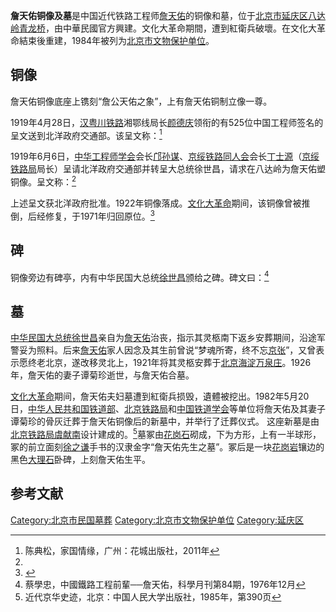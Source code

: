 {{coord|40|21|03|N|116|01|12|E|type:landmark|display=title}}

{{文物保护单位
| 名称 = 京张铁路南口段至八达岭段
| 子项 = 詹天佑铜像及墓
| 级别 = 全国
| 图片 = Zhan Tianyou statue at Qinglongqiao.jpg
| 编号 = 7-1610
| 分类 = 近现代重要史迹及代表性建筑
| 时代 = 清至民国
| 所在 = [[北京市|北京市]][[昌平区|昌平区]]、[[延庆区|延庆区]]
| 登录 = 2013年3月
| Cat = 北京全国重点文物保护单位
}}

'''詹天佑铜像及墓'''是中国近代铁路工程师[[詹天佑|詹天佑]]的铜像和墓，位于[[北京市|北京市]][[延庆区|延庆区]][[八达岭|八达岭]][[青龙桥站|青龙桥]]，由中華民國官方興建。文化大革命期間，遭到紅衛兵破壞。在文化大革命結束後重建，1984年被列为[[北京市文物保护单位|北京市文物保护单位]]。

==铜像==
詹天佑铜像底座上镌刻“詹公天佑之象”，上有詹天佑铜制立像一尊。

1919年4月28日，[[汉粤川铁路|汉粤川铁路]]湘鄂线局长[[颜德庆|颜德庆]]领衔的有525位中国工程师签名的呈文送到北洋政府交通部。该呈文称：<ref name=cds>陈典松，家国情缘，广州：花城出版社，2011年</ref>
{{引用|呈为已故汉粤川铁路督办功在国家，环恳国家从优褒恤事：

窃德庆等服务汉粤川铁路，仰见已故督办詹天佑幼岁重洋负岌，学擅专长，中年国事宣劳，誉彰中外。吾国创办路政垂三十年，举凡轨线之所通，悉赖规模之匡示。京张一路，当创议之始，外洋工程家骇其艰阻，谓非取才异域，鲜克观成。时詹督办总理工务，精心毅力筑通八达岭，跨越居庸关，竟告厥成，泰西专家，群相惊服，声誉远播，环球景佩，丰功伟绩，国家之光。迨调汉粤川铁路督办，其时适丁欧战开始，料贵需广，借款有限，詹督办统筹全局，决就款计工之策，专营湘鄂武长一段，冀收尺寸之功，复因时局影响，款源告竭，艰苦支挂，未偿少怠，始于去冬将武长一段，督促告成，湘鄂交通，群情称便。今春以协约共同管理俄路之议，奉特派赴东会议，扶病遄征，撙俎折冲，中外翕颂。德庆等亲承矩范有年，仰见詹督办忠勤厥职，勇于敢为，接物以诚，自奉克俭，论功绩既为全国所景崇，论道德尤足为末流所矜式。慨其壮岁，为国驰驱，心力交瘁，本原已伤，客秋感，患时邪，兼撄腹疾，淹缠致弱，久未复元，迩因东事疚怀，遂致精神疲惫，返汉就医方四日，竟以积劳病故。

德庆等伏维国家褒功崇德，昭兹令典，并闻钧部追念耆旧，将请大总统明令优恤，彰此殊劳，属在末同深感激。

为此呈请大部，可否并将生平事迹，宣付国史馆立传，更饬京绥路局，指拨附近地点，立祠铸像，以志殊勋而资景仰之处，伏候钧裁。}}

1919年6月6日，[[中华工程师学会|中华工程师学会]]会长[[邝孙谋|邝孙谋]]、[[京绥铁路同人会|京绥铁路同人会]]会长[[丁士源|丁士源]]（[[京绥铁路局|京绥铁路局]]局长）呈请北洋政府交通部并转呈大总统徐世昌，请求在八达岭为詹天佑塑铜像。呈文称：<ref name=cds/>

{{引用|呈为已故技监功在路务，拟恳转呈大总统，准于在[[京绥路|京绥路]][[八达岭|八达岭]]建设铜像，并请颁给碑文，以励成劳，而资观感事：<br/>

窃维前督办[[汉粤川铁路|汉粤川铁路]]二等宝光[[嘉禾章|嘉禾章]]交通部技监[[詹天佑|詹天佑]]，于四月二十四日在[[汉口|汉口]]差次病故。经湘鄂局局长[[颜德庆|颜德庆]]等呈奉钧部指令，以该故技监为国宣劳，历年甚久，工程学术中外同钦，经本部呈准大总统明令优恤；至请饬由京绥路局拨地立祠铸像一节，褒功崇德，公论允孚，应即由路界同人妥筹办法，本部自乐予提倡等因。奉诵之余，同深感仰。伏念该故技监经营路务逾三十年，其创办京张，展筑张绥，尤为平生精力所注。迨量移粤鄂，常至京师，未尝不殷拳属。念文渊老去，尚怀铭柱之乡，令威归来，犹识度辽之路。大辂溯椎轮之始，缔造尤艰；重关通隘塞之途，成劳俱在。本会同人等，或追维旧谊，或跬步前型，群议佥同，敢陈下悃，拟恳钧部据情呈请大总统，准在京绥路八达岭，为该故技监建设铜像，并请特予颁给碑文，借没世之荣，作后来之矜式。良金写范，无穷凭吊之思，贞石摩崖，允赖不刊之典。谨缮具该故监事实清册，暨所编《京张铁路工程纪略附图》及《华英工学字汇》两种，呈祈钧部俯赐鉴核转呈。}}

上述呈文获北洋政府批准。1922年铜像落成。[[文化大革命|文化大革命]]期间，该铜像曾被推倒，后经修复，于1971年归回原位。<ref>{{Cite web |url=http://www.edubridge.com/letter/zhantianyou.htm |title=姚小平，谁修复的詹天佑铜像，新天地2009年第12期 |access-date=2012-01-31 |archive-date=2010-11-23 |archive-url=https://web.archive.org/web/20101123201423/http://edubridge.com/letter/zhantianyou.htm |dead-url=no }}</ref>

==碑==
铜像旁边有碑亭，内有中华民国大总统[[徐世昌|徐世昌]]颁给之碑。碑文曰：<ref>蔡學忠，中國鐵路工程前輩──詹天佑，科學月刊第84期，1976年12月</ref>
{{引用|<br/>
'''故交通部技监、汉粤川铁路督办詹君之碑'''
<br/>
海通以来，吾国选派士人，游学东西洋四十余年，项背相望以迄今日。其间，兴[[教育|教育]]、修[[法律|法律]]、整军政及以一材一艺效用于国家者，多不可偻指数。求其功绩昭著, 坚苦卓绝，为海内外同声赞美，盖未有若詹君者也。君之游[[美国|美国]]也，年甫十二，时清[[同治|同治]]十二年，为[[中国留美幼童|我国派学生出洋之始]]，至光绪七年毕业始归，其所入学校为美之[[威士哈芬小学|威士哈芬小学]]、[[纽哈芬中学|纽哈芬中学]]、[[耶鲁大学|耶鲁大学]]，其充教员则为[[福州船政局|福州船政局]]、[[广东博学馆|广东博学馆]]、[[广东海图水陆师学堂|广东海图水陆师学堂]]，其充工程司则为天津津芦锦州萍醴新易潮汕各铁路，其充总工程司则为[[京张铁路|京张]][[张绥铁路|张绥]][[川汉铁路|川汉]][[粤汉铁路|粤汉]]各铁路，最后任[[汉粤川铁路|汉粤川铁路]]督办，而以京张路工为尤著。京张路者，自[[京师|京师]]达[[张家口|张家口]]，长三百七十余里，南口以北，冈峦重叠，溪涧纷歧，地险而工艰，出[[居庸关|居庸关]]则[[八达岭|八达岭]]横蔽于前，其上为古[[长城|长城]]，峭壁百寻，駴心怵目。君初履勘，拟由石佛寺向西北行，当凿洞六千余尺，其后乃改由东面斜行，就[[青龙桥站|青龙桥]]施工辟峡，仅凿洞三千五百余尺耳。当是时，君之所携习工程学者仅二人，昼则茧足登山，夜则绘图计工，无一息之安，既而其二人者，或以事他调，议者窃以谓吾国人未有当此任者，君益冥心孤往，不以无助而少弛其志。凡十八月而山洞蒇事，四年而全路告成，开车之日，王公士庶及东西人士观者数万，咸啧啧叹为前古所未有。时予方任[[邮传部|邮传部]]尚书，亲睹其盛事，实君生平莫大之荣誉也。君之督办汉粤川铁路也，国人以所信君于京张者，策功之必成，日夕跛望，君已先成湘鄂之武长一路，及汉宜路之首段，而君遽以民国八年四月二十四日殁于汉上。年五十有九，其遗呈三事，语不及私，知与不知。罔不嗟悼。铁路同人请于[[八达岭|八达岭]]立祠铸像，以志景行，予故举其荦荦大者，著之于碑，以昭邦人，而风异世。君名天佑，字眷诚，广东南海人，所著有京张铁路工程纪略及图各一卷。铭日：
<br/><br/>
蘩昔轮舆，冬官所掌，知者创物，制器尚象。
<br/>
泰西新术，凌越先民，鼓铸风火，千里比邻。
<br/>
君以弱龄，遨游海外，撷精抉微，超然神会。
<br/>
十载学成，眷言宗邦，呈材司契，并世无双。
<br/>
神京西北，逶迤原隰，飞梁穴山，雷殷电翕。
<br/>
君之始事，中外危疑，及其成功，鬼设神施。
<br/>
众归君能，异喙交誉，君则擅谦，萧然无与。
<br/>
楚材用晋，客卿入秦，惟君觥觥，吾国有人。
<br/>
川粤万里，经营伊始，周道四辟，冀昭同轨。
<br/>
命则有终，名则不磨，勒词贞石，永镇山阿。
<br/><br/>
中华民国八年七月<br/>
大總統　[[徐世昌|徐世昌]]　作}}

==墓==
[[中华民国大总统|中华民国大总统]][[徐世昌|徐世昌]]亲自为[[詹天佑|詹天佑]]治丧，指示其灵柩南下返乡安葬期间，沿途军警妥为照料。后来[[詹天佑|詹天佑]]家人因念及其生前曾说“梦魂所寄，终不忘[[京张铁路|京张]]”，又曾表示愿终老北京，遂改移灵北上，1921年将其灵柩安葬于[[北京|北京]][[海淀|海淀]][[万泉庄|万泉庄]]。1926年，詹天佑的妻子谭菊珍逝世，与詹天佑合墓。 

[[文化大革命|文化大革命]]期间，詹天佑夫妇墓遭到紅衛兵损毁，遺體被挖出。1982年5月20日，[[中华人民共和国铁道部|中华人民共和国铁道部]]、[[北京铁路局|北京铁路局]]和[[中国铁道学会|中国铁道学会]]等单位将詹天佑及其妻子谭菊珍的骨灰迁葬于詹天佑铜像后的新墓中，并举行了迁葬仪式。 这座新墓是由[[北京铁路局|北京铁路局]][[虞献南|虞献南]]设计建成的。<ref>近代京华史迹，北京：中国人民大学出版社，1985年，第390页</ref>墓冢由[[花岗石|花岗石]]砌成，下为方形，上有一半球形，冢的前立面刻[[徐之谦|徐之谦]]手书的汉隶金字“詹天佑先生之墓”。冢后是一块[[花岗岩|花岗岩]]镶边的黑色[[大理石|大理石]]卧碑，上刻詹天佑生平。

{{引用|'''詹天佑先生生平'''

詹天佑先生是我国杰出的工程师，广东南海人，生于一八六一年四月二十六日，十二岁时考取清政府的幼童出洋预备班赴美留学，一八七八年入美[[耶鲁大学|耶鲁大学]]专攻铁路工程，一八八一年毕业回国后在[[福州船政学堂|福州船政学堂]]任教习。一八八八年起至一九一九年四月二十四日逝世止，先生一直从事铁路建设工作，先后在[[津塘铁路|津塘]]（[[天津|天津]]－[[塘沽|塘沽]]）、[[津芦铁路|津芦]]（[[天津|天津]]－[[芦台|芦台]]）、[[关内外铁路|关内外]]（[[山海关|山海关]]－[[锦州|锦州]]、[[营口|营口]]）、[[萍醴铁路|萍醴]]（[[萍乡|萍乡]]－[[醴陵|醴陵]]）、[[新易铁路|新易]]（今[[高碑店|高碑店]]－[[梁各庄|梁各庄]]）、[[京张铁路|京张]]（[[北京|北京]]－[[张家口|张家口]]）、[[粤汉铁路|粤汉]]、[[汉粤川铁路|汉粤川]]等十条铁路上，担任工程师、总工程师、总办、督办、技监等职，为我国铁路建设事业作出了重大贡献，特别是先生主持修建京张铁路时，不顾帝国主义分子及其奴才们的阻挠诽谤，在工程艰巨、设备缺乏的严重困难条件下，以其渊博的知识与精湛的技术，依靠我国技术人员和工人们的智慧与力量，终于用四年时间，第一次由我国自己的工程师建成了这条铁路，这对当时深受苦难的中国人民是很大的鼓舞。

詹天佑先生逝世后葬于北京海淀万泉庄，为了纪念这位杰出的爱国的对我国铁路建设事业作出重大贡献的工程师，中华人民共和国铁道部、北京铁路局和中国铁道学会，于一九八二年五月二十日，将詹天佑先生及夫人谭菊珍女士骨灰移葬于居庸关下[[青龙桥站|青龙桥车站]]先生铜像之后，背靠雄伟的长城，面对先生设计修建的八达岭隧道和“之”字形线路，先生的伟大精神与创造才能，将与世长存。

一九八二年五月二十日立}}

==参考文献==
{{reflist}}

{{北京市文物保护单位}} 
[[Category:北京市民国墓葬|Category:北京市民国墓葬]]
[[Category:北京市文物保护单位|Category:北京市文物保护单位]]
[[Category:延庆区|Category:延庆区]]